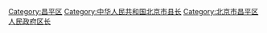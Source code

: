 [[Category:昌平区|Category:昌平区]]
[[Category:中华人民共和国北京市县长|Category:中华人民共和国北京市县长]]
[[Category:北京市昌平区人民政府区长|Category:北京市昌平区人民政府区长]]